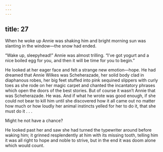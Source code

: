 ```yaml
---
---
---
```

title: 27
---




When he woke up Annie was shaking him and bright morning sun was slanting in the window—the snow had ended.

“Wake up, sleepyhead!” Annie was almost trilling. “I’ve got yogurt and a nice boiled egg for you, and then it will be time for you to begin.”

He looked at her eager face and felt a strange new emotion—hope. He had dreamed that Annie Wilkes was Scheherazade, her solid body clad in diaphanous robes, her big feet stuffed into pink sequined slippers with curly toes as she rode on her magic carpet and chanted the incantatory phrases which open the doors of the best stories. But of course it wasn’t Annie that was Scheherazade. He was. And if what he wrote was good enough, if she could not bear to kill him until she discovered how it all came out no matter how much or how loudly her animal instincts yelled for her to do it, that she must do it . . .

Might he not have a chance?

He looked past her and saw she had turned the typewriter around before waking him; it grinned resplendently at him with its missing tooth, telling him it was all right to hope and noble to strive, but in the end it was doom alone which would count.
